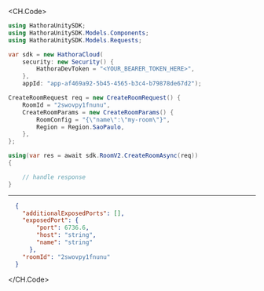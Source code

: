 
<CH.Code>
```csharp CreateRoom.cs
using HathoraUnitySDK;
using HathoraUnitySDK.Models.Components;
using HathoraUnitySDK.Models.Requests;

var sdk = new HathoraCloud(
    security: new Security() {
        HathoraDevToken = "<YOUR_BEARER_TOKEN_HERE>",
    },
    appId: "app-af469a92-5b45-4565-b3c4-b79878de67d2");

CreateRoomRequest req = new CreateRoomRequest() {
    RoomId = "2swovpy1fnunu",
    CreateRoomParams = new CreateRoomParams() {
        RoomConfig = "{\"name\":\"my-room\"}",
        Region = Region.SaoPaulo,
    },
};

using(var res = await sdk.RoomV2.CreateRoomAsync(req))
{

    // handle response
}
```
---

```json Example Response
  {
    "additionalExposedPorts": [],
    "exposedPort": {
        "port": 6736.6,
        "host": "string",
        "name": "string"
      },
    "roomId": "2swovpy1fnunu"
  }
```
</CH.Code>
